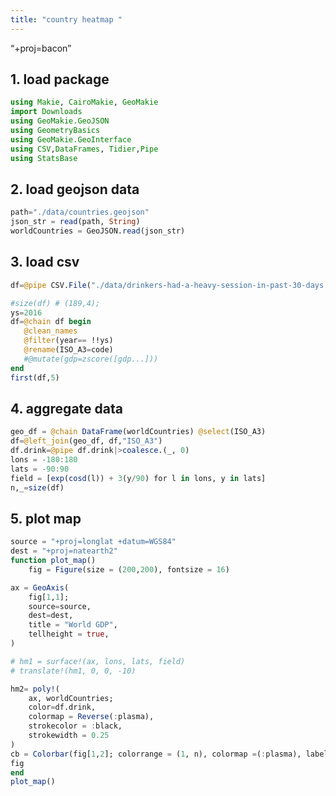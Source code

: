 ```yaml
---
title: "country heatmap "
---
```


"+proj=bacon"

## 1. load package 
```julia
using Makie, CairoMakie, GeoMakie
import Downloads
using GeoMakie.GeoJSON
using GeometryBasics
using GeoMakie.GeoInterface
using CSV,DataFrames, Tidier,Pipe
using StatsBase
```

## 2.  load geojson data
```julia
path="./data/countries.geojson"
json_str = read(path, String)
worldCountries = GeoJSON.read(json_str)
```

## 3. load  csv
```julia
df=@pipe CSV.File("./data/drinkers-had-a-heavy-session-in-past-30-days.csv")|>DataFrame|>transform(_,"Indicator:Alcohol, heavy episodic drinking (15+), drinkers only, past 30 days (%) - Sex:Both sexes"=>"drink")|>select(_,Not("Indicator:Alcohol, heavy episodic drinking (15+), drinkers only, past 30 days (%) - Sex:Both sexes"))

#size(df) # (189,4);
ys=2016
df=@chain df begin
   @clean_names
   @filter(year== !!ys)
   @rename(ISO_A3=code)
   #@mutate(gdp=zscore([gdp...]))
end
first(df,5)
```

## 4. aggregate data 
```julia
geo_df = @chain DataFrame(worldCountries) @select(ISO_A3)
df=@left_join(geo_df, df,"ISO_A3")
df.drink=@pipe df.drink|>coalesce.(_, 0)
lons = -180:180
lats = -90:90
field = [exp(cosd(l)) + 3(y/90) for l in lons, y in lats]
n,_=size(df)
```

## 5. plot map
```julia
source = "+proj=longlat +datum=WGS84"
dest = "+proj=natearth2"
function plot_map()
    fig = Figure(size = (200,200), fontsize = 16)

ax = GeoAxis(
    fig[1,1];
    source=source,
    dest=dest,
    title = "World GDP",
    tellheight = true,
)

# hm1 = surface!(ax, lons, lats, field)
# translate!(hm1, 0, 0, -10)

hm2= poly!(
    ax, worldCountries;
    color=df.drink,
    colormap = Reverse(:plasma),
    strokecolor = :black,
    strokewidth = 0.25
)
cb = Colorbar(fig[1,2]; colorrange = (1, n), colormap =(:plasma), label = "variable, color code", height = Relative(0.65))
fig
end
plot_map()
```





